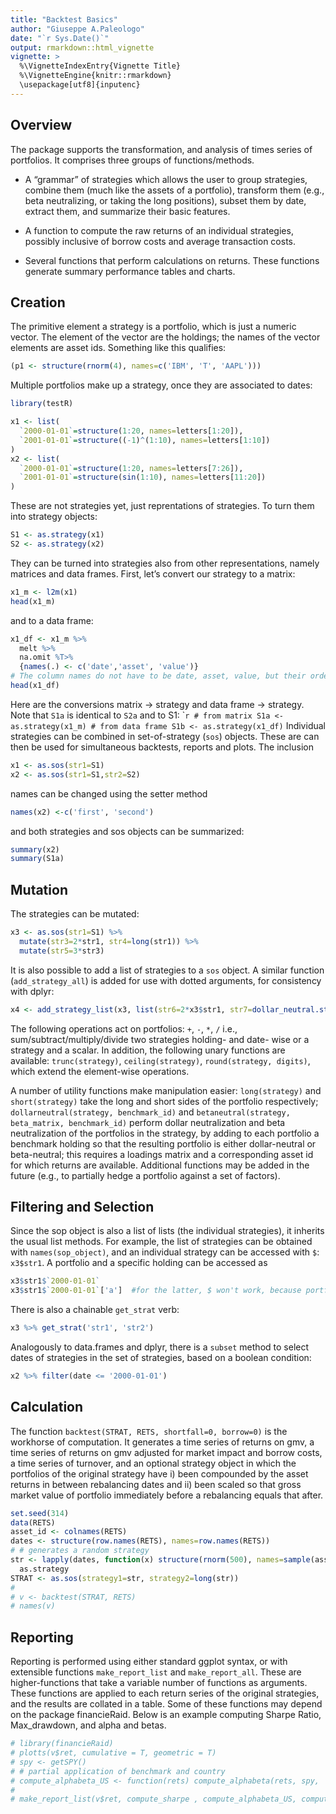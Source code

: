 ```yaml
---
title: "Backtest Basics"
author: "Giuseppe A.Paleologo"
date: "`r Sys.Date()`"
output: rmarkdown::html_vignette
vignette: >
  %\VignetteIndexEntry{Vignette Title}
  %\VignetteEngine{knitr::rmarkdown}
  \usepackage[utf8]{inputenc}
---
```

## Overview

The package supports the transformation, and analysis of times series of portfolios. It comprises three groups of functions/methods. 

* A "grammar" of strategies which allows the user to group strategies, combine them (much like the assets of a portfolio), transform them (e.g., beta neutralizing, or taking the long positions), subset them by date, extract them, and summarize their basic features. 

* A function to compute the raw returns of an individual strategies, possibly inclusive of borrow costs and average transaction costs. 

* Several functions that perform calculations on returns. These functions generate summary performance tables and charts.

## Creation
The primitive element a strategy is a portfolio, which is just a numeric vector. The element of the vector are the holdings; the names of the vector elements are asset ids. Something like this qualifies:
```r
(p1 <- structure(rnorm(4), names=c('IBM', 'T', 'AAPL')))
```
Multiple portfolios make up a strategy, once they are associated to dates:
```r
library(testR)
```

```r
x1 <- list(
  `2000-01-01`=structure(1:20, names=letters[1:20]),
  `2001-01-01`=structure((-1)^(1:10), names=letters[1:10])
)
x2 <- list(
  `2000-01-01`=structure(1:20, names=letters[7:26]),
  `2001-01-01`=structure(sin(1:10), names=letters[11:20])
)
```
These are not strategies yet, just reprentations of strategies. To turn them into strategy objects:
```r
S1 <- as.strategy(x1)
S2 <- as.strategy(x2) 
```
They can be turned into strategies also from other representations, namely matrices and data frames. First, let's convert our strategy to a matrix:
```r
x1_m <- l2m(x1)
head(x1_m)
```
and to a data frame:
```r
x1_df <- x1_m %>% 
  melt %>% 
  na.omit %T>% 
  {names(.) <- c('date','asset', 'value')}
# The column names do not have to be date, asset, value, but their order needs to be date-asset-value.
head(x1_df)
```
Here are the conversions matrix -> strategy and data frame -> strategy. Note that `S1a` is identical to `S2a` and to S1:
````r
# from matrix
S1a <- as.strategy(x1_m)
# from data frame
S1b <- as.strategy(x1_df)
```
Individual strategies can be combined in set-of-strategy (`sos`) objects. These are can then be used for simultaneous backtests, reports and plots. The inclusion
```r
x1 <- as.sos(str1=S1)
x2 <- as.sos(str1=S1,str2=S2)
```
names can be changed using the setter method
```r
names(x2) <-c('first', 'second')
```
and both strategies and sos objects can be summarized:
```r
summary(x2)
summary(S1a)
```
## Mutation

The strategies can be mutated:
```r
x3 <- as.sos(str1=S1) %>%
  mutate(str3=2*str1, str4=long(str1)) %>% 
  mutate(str5=3*str3)
```
It is also possible to add a list of strategies to a `sos` object. A similar function (`add_strategy_all`) is added for use with dotted arguments, for consistency with dplyr:
```r
x4 <- add_strategy_list(x3, list(str6=2*x3$str1, str7=dollar_neutral.strategy(x3$str1, bench_id='spy')))
```
The following operations act on portfolios: `+`, `-`, `*`, `/` i.e., sum/subtract/multiply/divide two strategies holding- and date- wise or a strategy and a scalar. In addition, the following unary functions are available: `trunc(strategy)`, `ceiling(strategy)`, `round(strategy, digits)`, which extend the element-wise operations.

A number of utility functions make manipulation easier: `long(strategy)` and `short(strategy)` take the long and short sides of the portfolio respectively; `dollarneutral(strategy, benchmark_id)` and `betaneutral(strategy, beta_matrix, benchmark_id)` perform dollar neutralization and beta neutralization of the portfolios in the strategy, by adding to each portfolio a benchmark holding so that the resulting portfolio is either dollar-neutral or beta-neutral; this requires a loadings matrix and a corresponding asset id for which returns are available. Additional functions may be added in the future (e.g., to partially hedge a portfolio against a set of factors).

## Filtering and Selection

Since the sop object is also a list of lists (the individual strategies), it inherits the usual list methods. For example, the list of strategies can be obtained with `names(sop_object)`, and an individual strategy can be accessed with `$`: `x3$str1`. A portfolio and a specific holding can be accessed as
```r
x3$str1$`2000-01-01`
x3$str1$`2000-01-01`['a']  #for the latter, $ won't work, because portfolios are vectors
```
There is also a chainable `get_strat` verb:
```r
x3 %>% get_strat('str1', 'str2')
```
Analogously to data.frames and dplyr, there is a `subset` method to select dates of strategies in the set of strategies, based on a boolean condition:
```r
x2 %>% filter(date <= '2000-01-01')
```

## Calculation

The function `backtest(STRAT, RETS, shortfall=0, borrow=0)` is the workhorse of computation. It generates a time series of returns on gmv, a time series of returns on gmv adjusted for market impact and borrow costs, a time series of turnover, and an optional strategy object in which the portfolios of the original strategy have i) been compounded by the asset returns in between rebalancing dates and ii) been scaled so that gross market value of portfolio immediately before a rebalancing equals that after.
```r
set.seed(314)
data(RETS)
asset_id <- colnames(RETS)
dates <- structure(row.names(RETS), names=row.names(RETS))
# # generates a random strategy
str <- lapply(dates, function(x) structure(rnorm(500), names=sample(asset_id, 500, replace=FALSE))) %>%
  as.strategy
STRAT <- as.sos(strategy1=str, strategy2=long(str))
# 
# v <- backtest(STRAT, RETS)
# names(v)
```

## Reporting

Reporting is performed using either standard ggplot syntax, or with extensible functions `make_report_list` and `make_report_all`. These are higher-functions that take a variable number of functions as arguments. These functions are applied to each return series of the original strategies, and the results are collated in a table. Some of these functions may depend on the package financieRaid. Below is an example computing Sharpe Ratio, Max_drawdown, and alpha and betas.  
```r
# library(financieRaid)
# plotts(v$ret, cumulative = T, geometric = T)
# spy <- getSPY()
# # partial application of benchmark and country
# compute_alphabeta_US <- function(rets) compute_alphabeta(rets, spy, '')
# 
# make_report_list(v$ret, compute_sharpe , compute_alphabeta_US, compute_drawdown)
```

